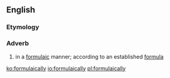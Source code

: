 ==English==

===Etymology===
{{suffix|formulaic|ally|t2=adverb|lang=en}}

===Adverb===
{{en-adv|-}}

# in a [[formulaic]] manner; according to an established [[formula]]

[[ko:formulaically]]
[[io:formulaically]]
[[pl:formulaically]]